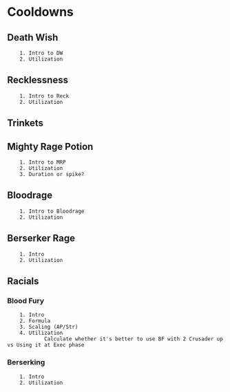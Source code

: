 # Cooldowns{#cds}
## Death Wish
        1. Intro to DW
        2. Utilization
## Recklessness
        1. Intro to Reck
        2. Utilization
## Trinkets
## Mighty Rage Potion
        1. Intro to MRP
        2. Utilization
        3. Duration or spike?
## Bloodrage
        1. Intro to Bloodrage
        2. Utilization
## Berserker Rage
        1. Intro
        2. Utilization
## Racials
### Blood Fury
        1. Intro
        2. Formula
        3. Scaling (AP/Str)
        4. Utilization
                Calculate whether it's better to use BF with 2 Crusader up vs Using it at Exec phase
### Berserking
        1. Intro
        2. Utilization